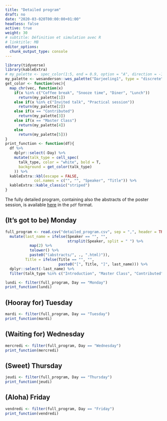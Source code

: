 ```yaml
---
title: "Detailed program"
draft: no
date: "2020-03-020T00:00:00+01:00"
headless: false
active: true
weight: 30
# subtitle: Définition et simulation avec R
# linktitle: MB
editor_options: 
  chunk_output_type: console
---
```



```r
library(tidyverse)
library(kableExtra)
# my_palette <- spec_color(1:5, end = 0.9, option = "A", direction = -1)
my_palette <- wesanderson::wes_palette("Darjeeling1", type = "discrete")
get_color <- function(vec){
  map_chr(vec, function(x) 
    if(x %in% c("Coffee break", "Snooze time", "Diner", "Lunch"))
      return(my_palette[1])
    else if(x %in% c("Invited talk", "Practical session"))
      return(my_palette[2])
    else if(x == "Contributed")
      return(my_palette[3])
    else if(x == "Master Class")
      return(my_palette[4])
    else
      return(my_palette[5]))
}
print_function <- function(df){
  df %>% 
    dplyr::select(-Day) %>% 
    mutate(talk_type = cell_spec(
      talk_type, color = "white", bold = T,
      background = get_color(talk_type)
    )) %>% 
  kableExtra::kbl(escape = FALSE,
             col.names = c("", "", "Speaker", "Title")) %>%
  kableExtra::kable_classic("striped")
}
```

The fully detailed program, containing also the abstracts of the poster session, is available [here](home/full_abstracts.pdf) in the `pdf` format.

## (It's got to be) Monday

```r
full_program <- read.csv("detailed_program.csv", sep = ",", header = TRUE) %>% 
  mutate(last_name = ifelse(Speaker == "", "",
                            strsplit(Speaker, split = " ") %>% 
           map(2) %>%
           tolower() %>% 
           paste0("(abstracts/", ., ".html)")),
         Title = ifelse(Title == "", "",
                        paste0("[", Title, "]", last_name))) %>% 
  dplyr::select(-last_name) %>% 
  filter(talk_type %in% c("Introduction", "Master Class", "Contributed", "Invited talk", "Poster session", "Practical session", "Speed mentoring", "Social event", "Closing"))
```


```r
lundi <- filter(full_program, Day == "Monday")
print_function(lundi)
```


## (Hooray for) Tuesday 

```r
mardi <- filter(full_program, Day == "Tuesday")
print_function(mardi)
```

## (Waiting for) Wednesday

```r
mercredi <- filter(full_program, Day == "Wednesday")
print_function(mercredi)
```

## (Sweet) Thursday

```r
jeudi <- filter(full_program, Day == "Thursday")
print_function(jeudi)
```

## (Aloha) Friday

```r
vendredi <- filter(full_program, Day == "Friday")
print_function(vendredi)
```